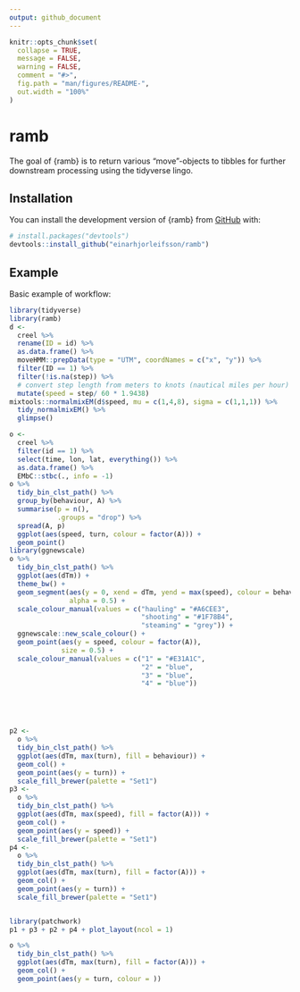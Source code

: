 ```yaml
---
output: github_document
---
```


<!-- README.md is generated from README.Rmd. Please edit that file -->

```r
knitr::opts_chunk$set(
  collapse = TRUE,
  message = FALSE,
  warning = FALSE,
  comment = "#>",
  fig.path = "man/figures/README-",
  out.width = "100%"
)
```

# ramb

<!-- badges: start -->
<!-- badges: end -->

The goal of {ramb} is to return various "move"-objects to tibbles for further downstream processing using the tidyverse lingo.

## Installation

You can install the development version of {ramb} from [GitHub](https://github.com/einarhjorleifsson/ramb) with:

``` r
# install.packages("devtools")
devtools::install_github("einarhjorleifsson/ramb")
```

## Example

Basic example of workflow:

```r
library(tidyverse)
library(ramb)
d <- 
  creel %>% 
  rename(ID = id) %>% 
  as.data.frame() %>% 
  moveHMM::prepData(type = "UTM", coordNames = c("x", "y")) %>% 
  filter(ID == 1) %>%
  filter(!is.na(step)) %>%
  # convert step length from meters to knots (nautical miles per hour)
  mutate(speed = step/ 60 * 1.9438)
mixtools::normalmixEM(d$speed, mu = c(1,4,8), sigma = c(1,1,1)) %>%
  tidy_normalmixEM() %>% 
  glimpse()
```

```r
o <-
  creel %>%
  filter(id == 1) %>%
  select(time, lon, lat, everything()) %>%
  as.data.frame() %>%
  EMbC::stbc(., info = -1)
o %>% 
  tidy_bin_clst_path() %>% 
  group_by(behaviour, A) %>% 
  summarise(p = n(),
            .groups = "drop") %>% 
  spread(A, p)
  ggplot(aes(speed, turn, colour = factor(A))) +
  geom_point()
library(ggnewscale)
o %>% 
  tidy_bin_clst_path() %>% 
  ggplot(aes(dTm)) +
  theme_bw() +
  geom_segment(aes(y = 0, xend = dTm, yend = max(speed), colour = behaviour),
               alpha = 0.5) +
  scale_colour_manual(values = c("hauling" = "#A6CEE3", 
                                 "shooting" = "#1F78B4",
                                 "steaming" = "grey")) +
  ggnewscale::new_scale_colour() +
  geom_point(aes(y = speed, colour = factor(A)),
             size = 0.5) +
  scale_colour_manual(values = c("1" = "#E31A1C",
                                 "2" = "blue",
                                 "3" = "blue",
                                 "4" = "blue"))





p2 <- 
  o %>% 
  tidy_bin_clst_path() %>% 
  ggplot(aes(dTm, max(turn), fill = behaviour)) +
  geom_col() +
  geom_point(aes(y = turn)) +
  scale_fill_brewer(palette = "Set1")
p3 <- 
  o %>% 
  tidy_bin_clst_path() %>% 
  ggplot(aes(dTm, max(speed), fill = factor(A))) +
  geom_col() +
  geom_point(aes(y = speed)) +
  scale_fill_brewer(palette = "Set1")
p4 <- 
  o %>% 
  tidy_bin_clst_path() %>% 
  ggplot(aes(dTm, max(turn), fill = factor(A))) +
  geom_col() +
  geom_point(aes(y = turn)) +
  scale_fill_brewer(palette = "Set1")


library(patchwork)
p1 + p3 + p2 + p4 + plot_layout(ncol = 1)

o %>% 
  tidy_bin_clst_path() %>% 
  ggplot(aes(dTm, max(turn), fill = factor(A))) +
  geom_col() +
  geom_point(aes(y = turn, colour = ))
```


